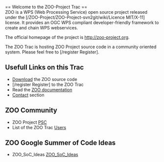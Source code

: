 
<br>
== Welcome to the ZOO-Project Trac  ==
<br>
ZOO is a WPS (Web Processing Service) open source project released under the [/ZOO-Project/ZOO-Project-svn2git/wiki/Licence MIT/X-11] license. It provides an OGC WPS compliant  developer-friendly framework to create and chain WPS webservices. 

The official homepage of the project is http://zoo-project.org. 

The ZOO Trac is hosting ZOO Project source code in a community oriented system. Please feel free to [/register Register].

== Usefull Links on this Trac  ==

*[[Download]] the ZOO source code
*[/register Register] to the ZOO Trac
*Read the [http://zoo-project.org/docs/ ZOO documentation]
*[[Contact]] section

== ZOO Community   ==
*ZOO Project [[PSC]]
*List of the ZOO Trac [[Users]]

== ZOO Google Summer of Code Ideas   ==
*ZOO_SoC_Ideas [[ZOO_SoC_Ideas]]



